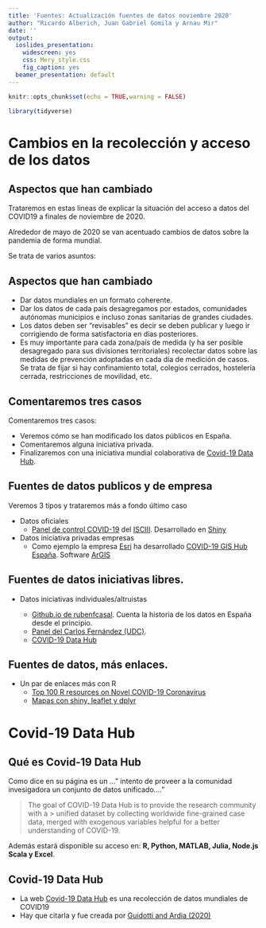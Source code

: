 ```yaml
---
title: 'Fuentes: Actualización fuentes de datos noviembre 2020'
author: "Ricardo Alberich, Juan Gabriel Gomila y Arnau Mir"
date: ''
output:
  ioslides_presentation:
    widescreen: yes
    css: Mery_style.css
    fig_caption: yes
  beamer_presentation: default
---
```


```r
knitr::opts_chunk$set(echo = TRUE,warning = FALSE)

library(tidyverse)
```





# Cambios en la recolección y acceso de los datos


## Aspectos que han cambiado 

Trataremos en estas lineas de explicar la situación del acceso a datos del COVID19 a finales de noviembre de 2020.

Alrededor de mayo de 2020 se van acentuado cambios de datos sobre la pandemia de  forma mundial.

Se trata de varios asuntos:


## Aspectos que han cambiado 

* Dar datos mundiales en un formato coherente.
* Dar los datos  de cada país desagregamos por estados, comunidades autónomas municipios e incluso  zonas sanitarias de grandes ciudades.
* Los datos deben ser "revisables" es decir se deben publicar y luego ir corrigiendo de forma satisfactoria en días posteriores.
* Es muy importante para cada zona/país de medida (y  ha ser posible desagregado para sus divisiones territoriales) recolectar datos sobre las medidas de prevención adoptadas en cada día de medición de casos. Se trata de fijar si hay confinamiento total, colegios cerrados, hostelería cerrada, restricciones de movilidad, etc.



## Comentaremos tres casos

Comentaremos tres casos:

* Veremos cómo se  han modificado los datos públicos en España.
* Comentaremos alguna iniciativa privada.
* Finalizaremos con una iniciativa mundial colaborativa de  [Covid-19 Data Hub](https://covid19datahub.io/index.html).




## Fuentes de datos publicos  y de empresa

Veremos  3 tipos  y trataremos más a fondo último caso

* Datos oficiales
  * [Panel de control COVID-19](https://cnecovid.isciii.es/covid19/) del [ISCIII](https://www.isciii.es/Paginas/Inicio.aspx). Desarrollado en [Shiny](https://shiny.rstudio.com/)
  
* Datos iniciativa privadas empresas
   * Como  ejemplo la empresa [Esri](https://www.esri.com/en-us/home)  ha desarrollado [COVID-19 GIS Hub España](https://covid19esrispain-sitesesrispain.hub.arcgis.com). Software [ArGIS](https://es.wikipedia.org/wiki/ArcGIS)

## Fuentes de datos iniciativas libres.
  
* Datos iniciativas  individuales/altruistas

  * [Github.io de rubenfcasal](https://rubenfcasal.github.io/COVID-19/#enlaces). Cuenta la historia de los datos en España desde el principio.
  * [Panel del Carlos Fernández (UDC)](https://covid19.citic.udc.es/).
  * [COVID-19 Data Hub](https://covid19datahub.io/index.html)





## Fuentes de datos, más enlaces.

* Un par de enlaces más  con R
  * [Top 100 R resources on Novel COVID-19 Coronavirus](https://www.statsandr.com/blog/top-r-resources-on-covid-19-coronavirus/)
  * [Mapas con shiny, leaflet y dplyr](http://r-posts.com/covid-19-interactive-map-using-r-with-shiny-leaflet-and-dplyr/)



# Covid-19 Data Hub


## Qué es Covid-19 Data Hub


Como dice en su página  es un ..." intento de  proveer a la comunidad invesigadora un  conjunto de datos unificado...."

> The goal of COVID-19 Data Hub is to provide the research community with a > unified dataset by collecting worldwide fine-grained case data, merged with
> exogenous variables helpful for a better understanding of COVID-19.


Además estará disponible su acceso en: **R, Python, MATLAB, Julia, Node.js Scala y Excel**. 

 
## Covid-19 Data Hub



* La web [Covid-19 Data Hub](https://covid19datahub.io/index.html) es una recolección de datos mundiales de COVID19
* Hay que citarla y fue creada por [Guidotti and Ardia (2020)](https://joss.theoj.org/papers/10.21105/joss.02376) 
